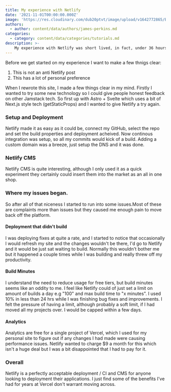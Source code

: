 ```yaml
---
title: My experience with Netlify
date: '2021-11-01T00:00:00.000Z'
image: 'https://res.cloudinary.com/dub20ptvt/image/upload/v1642772865/Blog%20Posts/k3tg0eh5261xex4oxn5u.webp'
authors:
  - author: content/data/authors/james-perkins.md
categories:
  - category: content/data/categories/tutorials.md
description: >-
    My experience with Netlify was short lived, in fact, under 36 hours before I returned to Vercel. This post describes how, and what happened to make me returned so quickly.
---
```


Before we get started on my experience I want to make a few thnigs clear:

1. This is not an anti Netlify post
2. This has a lot of personal preference

When I rewrote this site, I made a few things clear in my mind. Firstly I wanted to try some new technology so I could give people honest feedback on other Jamstack tech. So first up with Astro + Svelte which uses a bit of Next.js style tech (getStaticProps) and I wanted to give Netlify a try again.

### Setup and Deployment

Netlify made it as easy as it could be, connect my GitHub, select the repo and set the build properties and deployment acheived. Now continous integration was setup, so all my commits would kick of a build. Adding a custom domain was a breeze, just setup the DNS and it was done.

### Netlify CMS

Netlify CMS is quite interesting, although I only used it as a quick experiment they certainly could insert them into the market as an all in one shop.

### Where my issues began.

So after all of that niceness I started to run into some issues.Most of these are complaints more than issues but they caused me enough pain to move back off the platform.

#### Deployment that didn't build

I was deploying fixes at quite a rate, and I started to notice that occasionally I would refresh my site and the changes wouldn't be there, I'd go to Netlify and it would be just sat waiting to build. Normally this wouldn't bother me but it happened a couple times while I was building and really threw off my productivity.

#### Build Minutes

I understand the need to reduce usage for free tiers, but build minutes seems like an oddity to me. I feel like Netlify could of just set a limit on amount of builds a day e.g "100" and max build time to "x minutes". I used 10% in less than 24 hrs while I was finishing bug fixes and improvements. I felt the pressure of having a limit, although probably a soft limit, if I had moved all my projects over. I would be capped within a few days.

#### Analytics

Analytics are free for a single project of Vercel, which I used for my personal site to figure out if any changes I had made were causing performance issues. Netlify wanted to charge $9 a month for this which isn't a huge deal but I was a bit disappointed that I had to pay for it.

### Overall

Netlify is a perfectly acceptable deployment / CI and CMS for anyone looking to deployment their applications. I just find some of the benefits I've had for years at Vercel don't warrant moving across.
